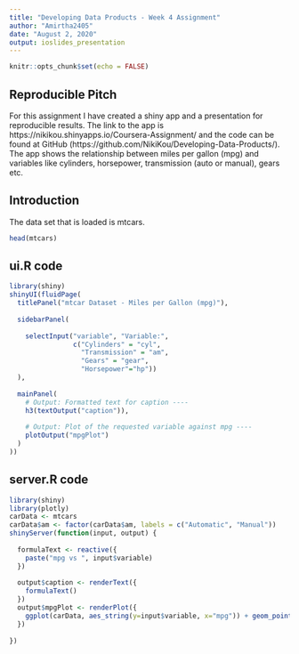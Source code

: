 ```yaml
---
title: "Developing Data Products - Week 4 Assignment"
author: "Amirtha2405"
date: "August 2, 2020"
output: ioslides_presentation
---
```


```r
knitr::opts_chunk$set(echo = FALSE)
```

## Reproducible Pitch

For this assignment I have created a shiny app and a presentation for reproducible results. The link to the app is https://nikikou.shinyapps.io/Coursera-Assignment/ and the code can be found at GitHub (https://github.com/NikiKou/Developing-Data-Products/). The app shows the relationship between miles per gallon (mpg) and variables like cylinders, horsepower, transmission (auto or manual), gears etc. 

## Introduction

The data set that is loaded is mtcars.

```r
head(mtcars)
```

## ui.R code

```r
library(shiny)
shinyUI(fluidPage(
  titlePanel("mtcar Dataset - Miles per Gallon (mpg)"),
  
  sidebarPanel(
    
    selectInput("variable", "Variable:", 
                c("Cylinders" = "cyl",
                  "Transmission" = "am",
                  "Gears" = "gear",
                  "Horsepower"="hp"))
  ),
  
  mainPanel(
    # Output: Formatted text for caption ----
    h3(textOutput("caption")),
    
    # Output: Plot of the requested variable against mpg ----
    plotOutput("mpgPlot")
  )
))
```


## server.R code

```r
library(shiny)
library(plotly)
carData <- mtcars
carData$am <- factor(carData$am, labels = c("Automatic", "Manual"))
shinyServer(function(input, output) {
  
  formulaText <- reactive({
    paste("mpg vs ", input$variable)
  })
  
  output$caption <- renderText({
    formulaText()
  })
  output$mpgPlot <- renderPlot({
    ggplot(carData, aes_string(y=input$variable, x="mpg")) + geom_point(colour="red",size=4,alpha=0.5)
  })
  
})
```
